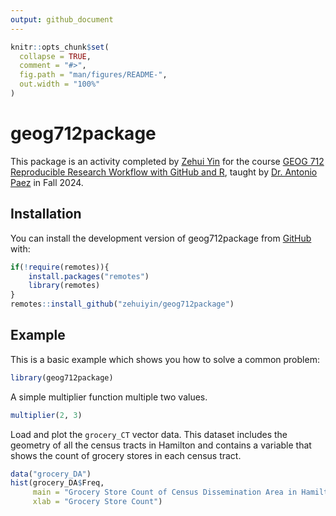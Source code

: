 ```yaml
---
output: github_document
---
```


<!-- README.md is generated from README.Rmd. Please edit that file -->

```r
knitr::opts_chunk$set(
  collapse = TRUE,
  comment = "#>",
  fig.path = "man/figures/README-",
  out.width = "100%"
)
```

# geog712package

<!-- badges: start -->
<!-- badges: end -->

This package is an activity completed by [Zehui Yin](https://zehuiyin.github.io/) for the course [GEOG 712 Reproducible Research Workflow with GitHub and R](https://academiccalendars.romcmaster.ca/preview_course.php?catoid=55&coid=274877), taught by [Dr. Antonio Paez](https://experts.mcmaster.ca/display/paezha) in Fall 2024.

## Installation

You can install the development version of geog712package from [GitHub](https://github.com) with:

``` r
if(!require(remotes)){
    install.packages("remotes")
    library(remotes)
}
remotes::install_github("zehuiyin/geog712package")
```

## Example

This is a basic example which shows you how to solve a common problem:

```r
library(geog712package)
```

A simple multiplier function multiple two values.

```r
multiplier(2, 3)
```

Load and plot the `grocery_CT` vector data. This dataset includes the geometry of all the census tracts in Hamilton and contains a variable that shows the count of grocery stores in each census tract.

```r
data("grocery_DA")
hist(grocery_DA$Freq,
     main = "Grocery Store Count of Census Dissemination Area in Hamilton",
     xlab = "Grocery Store Count")
```
